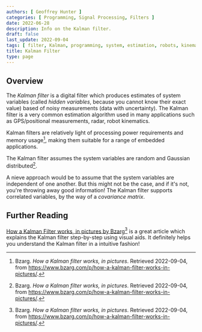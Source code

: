 ```yaml
---
authors: [ Geoffrey Hunter ]
categories: [ Programming, Signal Processing, Filters ]
date: 2022-06-28
description: Info on the Kalman filter.
draft: false
last_update: 2022-09-04
tags: [ filter, Kalman, programming, system, estimation, robots, kinematics, GPS, GNSS, hidden variables, variables ]
title: Kalman Filter
type: page
---
```


<WarningIsNotes />

## Overview

The _Kalman filter_ is a digital filter which produces estimates of system variables (called _hidden variables_, because you cannot know their exact value) based of noisy measurements (data with uncertainty). The Kalman filter is a very common estimation algorithm used in many applications such as GPS/positional measurements, radar, robot kinematics.

Kalman filters are relatively light of processing power requirements and memory usage[^bib-bzarg-kalman-filter-pictures], making them suitable for a range of embedded applications.

The Kalman filter assumes the system variables are random and Gaussian distributed[^bib-bzarg-kalman-filter-pictures].

A nieve approach would be to assume that the system variables are independent of one another. But this might not be the case, and if it's not, you're throwing away good information! The Kalman filter supports correlated variables, by the way of a _covariance matrix_. 

## Further Reading

[How a Kalman Filter works, in pictures by Bzarg](https://www.bzarg.com/p/how-a-kalman-filter-works-in-pictures/)[^bib-bzarg-kalman-filter-pictures] is a great article which explains the Kalman filter step-by-step using visual aids. It definitely helps you understand the Kalman filter in a intuitive fashion!

[^bib-bzarg-kalman-filter-pictures]: Bzarg. _How a Kalman filter works, in pictures_. Retrieved 2022-09-04, from https://www.bzarg.com/p/how-a-kalman-filter-works-in-pictures/.
